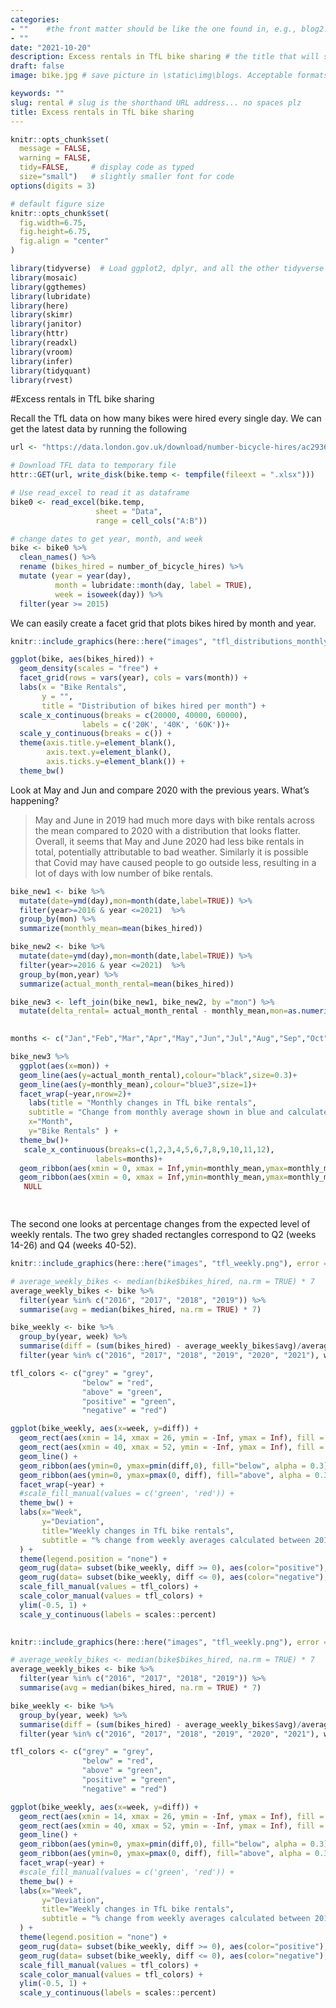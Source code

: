 ```yaml
---
categories:  
- ""    #the front matter should be like the one found in, e.g., blog2.md. It cannot be like the normal Rmd we used
- ""
date: "2021-10-20"
description: Excess rentals in TfL bike sharing # the title that will show up once someone gets to this page
draft: false
image: bike.jpg # save picture in \static\img\blogs. Acceptable formats= jpg, jpeg, or png . Your iPhone pics wont work

keywords: ""
slug: rental # slug is the shorthand URL address... no spaces plz
title: Excess rentals in TfL bike sharing
---
```




```r
knitr::opts_chunk$set(
  message = FALSE, 
  warning = FALSE, 
  tidy=FALSE,     # display code as typed
  size="small")   # slightly smaller font for code
options(digits = 3)

# default figure size
knitr::opts_chunk$set(
  fig.width=6.75, 
  fig.height=6.75,
  fig.align = "center"
)
```


```r
library(tidyverse)  # Load ggplot2, dplyr, and all the other tidyverse packages
library(mosaic)
library(ggthemes)
library(lubridate)
library(here)
library(skimr)
library(janitor)
library(httr)
library(readxl)
library(vroom)
library(infer)
library(tidyquant)
library(rvest)
```

#Excess rentals in TfL bike sharing

Recall the TfL data on how many bikes were hired every single day. We can get the latest data by running the following

```r
url <- "https://data.london.gov.uk/download/number-bicycle-hires/ac29363e-e0cb-47cc-a97a-e216d900a6b0/tfl-daily-cycle-hires.xlsx"

# Download TFL data to temporary file
httr::GET(url, write_disk(bike.temp <- tempfile(fileext = ".xlsx")))

# Use read_excel to read it as dataframe
bike0 <- read_excel(bike.temp,
                   sheet = "Data",
                   range = cell_cols("A:B"))

# change dates to get year, month, and week
bike <- bike0 %>% 
  clean_names() %>% 
  rename (bikes_hired = number_of_bicycle_hires) %>% 
  mutate (year = year(day),
          month = lubridate::month(day, label = TRUE),
          week = isoweek(day)) %>% 
  filter(year >= 2015)
```



We can easily create a facet grid that plots bikes hired by month and year.

```r
knitr::include_graphics(here::here("images", "tfl_distributions_monthly.png"), error = FALSE)
```

```r
ggplot(bike, aes(bikes_hired)) +
  geom_density(scales = "free") +
  facet_grid(rows = vars(year), cols = vars(month)) +
  labs(x = "Bike Rentals",
       y = "",
       title = "Distribution of bikes hired per month") +
  scale_x_continuous(breaks = c(20000, 40000, 60000), 
                labels = c('20K', '40K', '60K'))+
  scale_y_continuous(breaks = c()) +
  theme(axis.title.y=element_blank(),
        axis.text.y=element_blank(),
        axis.ticks.y=element_blank()) +
  theme_bw()
```

Look at May and Jun and compare 2020 with the previous years. What's happening?

>May and June in 2019 had much more days with bike rentals across the mean compared to 2020 with a distribution that looks flatter. Overall, it seems that May and June 2020 had less bike rentals in total, potentially attributable to bad weather. Similarly it is possible that Covid may have caused people to go outside less, resulting in a lot of days with low number of bike rentals.

```r
bike_new1 <- bike %>% 
  mutate(date=ymd(day),mon=month(date,label=TRUE)) %>%
  filter(year>=2016 & year <=2021)  %>%
  group_by(mon) %>%
  summarize(monthly_mean=mean(bikes_hired)) 

bike_new2 <- bike %>%
  mutate(date=ymd(day),mon=month(date,label=TRUE)) %>%
  filter(year>=2016 & year <=2021)  %>%
  group_by(mon,year) %>%
  summarize(actual_month_rental=mean(bikes_hired))

bike_new3 <- left_join(bike_new1, bike_new2, by ="mon") %>% 
  mutate(delta_rental= actual_month_rental - monthly_mean,mon=as.numeric(mon))
   

months <- c("Jan","Feb","Mar","Apr","May","Jun","Jul","Aug","Sep","Oct","Nov","Dec")

bike_new3 %>%
  ggplot(aes(x=mon)) +
  geom_line(aes(y=actual_month_rental),colour="black",size=0.3)+
  geom_line(aes(y=monthly_mean),colour="blue3",size=1)+
  facet_wrap(~year,nrow=2)+
    labs(title = "Monthly changes in TfL bike rentals", 
    subtitle = "Change from monthly average shown in blue and calculated between 2016-2019",   caption= "Source: TfL, London Data Store",
    x="Month", 
    y="Bike Rentals" ) +
  theme_bw()+
   scale_x_continuous(breaks=c(1,2,3,4,5,6,7,8,9,10,11,12),
                   labels=months)+
  geom_ribbon(aes(xmin = 0, xmax = Inf,ymin=monthly_mean,ymax=monthly_mean+ifelse(actual_month_rental>monthly_mean, actual_month_rental-monthly_mean, 0)),fill="green",alpha=0.4)+
  geom_ribbon(aes(xmin = 0, xmax = Inf,ymin=monthly_mean,ymax=monthly_mean+ifelse(actual_month_rental>monthly_mean, 0,actual_month_rental-monthly_mean)),fill="red",alpha=0.4) +
   NULL

  
```

The second one looks at percentage changes from the expected level of weekly rentals. The two grey shaded rectangles correspond to Q2 (weeks 14-26) and Q4 (weeks 40-52).

```r
knitr::include_graphics(here::here("images", "tfl_weekly.png"), error = FALSE)
```

```r
# average_weekly_bikes <- median(bike$bikes_hired, na.rm = TRUE) * 7
average_weekly_bikes <- bike %>% 
  filter(year %in% c("2016", "2017", "2018", "2019")) %>% 
  summarise(avg = median(bikes_hired, na.rm = TRUE) * 7)

bike_weekly <- bike %>% 
  group_by(year, week) %>% 
  summarise(diff = (sum(bikes_hired) - average_weekly_bikes$avg)/average_weekly_bikes$avg) %>% 
  filter(year %in% c("2016", "2017", "2018", "2019", "2020", "2021"), week <= 52)

tfl_colors <- c("grey" = "grey",
                "below" = "red",
                "above" = "green",
                "positive" = "green",
                "negative" = "red")

ggplot(bike_weekly, aes(x=week, y=diff)) +
  geom_rect(aes(xmin = 14, xmax = 26, ymin = -Inf, ymax = Inf), fill = "grey", alpha = 0.01) +
  geom_rect(aes(xmin = 40, xmax = 52, ymin = -Inf, ymax = Inf), fill = "grey", alpha = 0.01) +
  geom_line() +
  geom_ribbon(aes(ymin=0, ymax=pmin(diff,0), fill="below", alpha = 0.3)) +
  geom_ribbon(aes(ymin=0, ymax=pmax(0, diff), fill="above", alpha = 0.3)) +
  facet_wrap(~year) +
  #scale_fill_manual(values = c('green', 'red')) +
  theme_bw() +
  labs(x="Week",
       y="Deviation",
       title="Weekly changes in TfL bike rentals",
       subtitle = "% change from weekly averages calculated between 2010-2021"
  ) +
  theme(legend.position = "none") +
  geom_rug(data= subset(bike_weekly, diff >= 0), aes(color="positive"), sides="b") +
  geom_rug(data= subset(bike_weekly, diff <= 0), aes(color="negative"), sides="b") +
  scale_fill_manual(values = tfl_colors) +
  scale_color_manual(values = tfl_colors) +
  ylim(-0.5, 1) +
  scale_y_continuous(labels = scales::percent)
  
```

```r
knitr::include_graphics(here::here("images", "tfl_weekly.png"), error = FALSE)
```

```r
# average_weekly_bikes <- median(bike$bikes_hired, na.rm = TRUE) * 7
average_weekly_bikes <- bike %>% 
  filter(year %in% c("2016", "2017", "2018", "2019")) %>% 
  summarise(avg = median(bikes_hired, na.rm = TRUE) * 7)

bike_weekly <- bike %>% 
  group_by(year, week) %>% 
  summarise(diff = (sum(bikes_hired) - average_weekly_bikes$avg)/average_weekly_bikes$avg) %>% 
  filter(year %in% c("2016", "2017", "2018", "2019", "2020", "2021"), week <= 52)

tfl_colors <- c("grey" = "grey",
                "below" = "red",
                "above" = "green",
                "positive" = "green",
                "negative" = "red")

ggplot(bike_weekly, aes(x=week, y=diff)) +
  geom_rect(aes(xmin = 14, xmax = 26, ymin = -Inf, ymax = Inf), fill = "grey", alpha = 0.01) +
  geom_rect(aes(xmin = 40, xmax = 52, ymin = -Inf, ymax = Inf), fill = "grey", alpha = 0.01) +
  geom_line() +
  geom_ribbon(aes(ymin=0, ymax=pmin(diff,0), fill="below", alpha = 0.3)) +
  geom_ribbon(aes(ymin=0, ymax=pmax(0, diff), fill="above", alpha = 0.3)) +
  facet_wrap(~year) +
  #scale_fill_manual(values = c('green', 'red')) +
  theme_bw() +
  labs(x="Week",
       y="Deviation",
       title="Weekly changes in TfL bike rentals",
       subtitle = "% change from weekly averages calculated between 2010-2021"
  ) +
  theme(legend.position = "none") +
  geom_rug(data= subset(bike_weekly, diff >= 0), aes(color="positive"), sides="b") +
  geom_rug(data= subset(bike_weekly, diff <= 0), aes(color="negative"), sides="b") +
  scale_fill_manual(values = tfl_colors) +
  scale_color_manual(values = tfl_colors) +
  ylim(-0.5, 1) +
  scale_y_continuous(labels = scales::percent)
  

  

```
